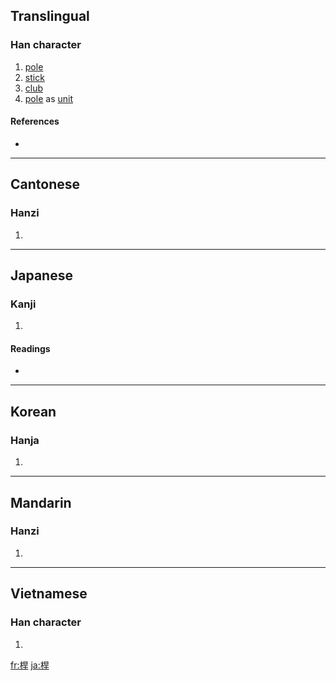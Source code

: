 {{also|杆}}
==Translingual==

===Han character===
{{Han char|rn=75|rad=木|as=07|sn=11|four=4694<sub>1</sub>|canj=木日一十 (DAMJ)}}

# [[pole]]
# [[stick]]
# [[club]]
# [[pole]] as [[unit]]

====References====
* {{Han ref|kx=0527.230|dkj=14823|dj=0916.160|hdz=21213.020|uh=687F|ud=26751|bh=B1EC|bd=45548}}

----

==Cantonese==

===Hanzi===
{{yue-hanzi|jyut=|y=gon2}}

# {{defn|Cantonese|sort=木07}}

----

==Japanese==

===Kanji===
{{ja-kanji|grade=|rs=木07}}

# {{defn|Japanese}}

====Readings====
* {{ja-readings|on=[[かん]] (kan), [[がん]] (gan)|kun=[[てこ]] (teko), [[ぽうる]] (pouru)}}

----

==Korean==

===Hanja===
{{ko-hanja|hangeul=한|eumhun=|rv=han|mr=han|y=han}}

# {{defn|Korean|sort=木07}}

----

==Mandarin==

===Hanzi===
{{cmn-hanzi|sim=杆|pin=[[gǎn]] ([[gan3]])|wg=kan<sup>3</sup>}}

# {{defn|Mandarin|sort=木07}}

----

==Vietnamese==

===Han character===
{{vi-hantu|[[cán]]|rs=木07}}

# {{defn|Vietnamese|sort=木07}}

[[fr:桿]]
[[ja:桿]]